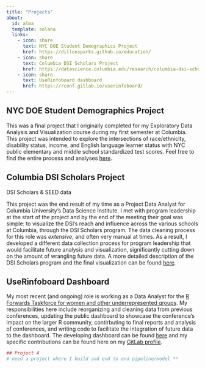 ```yaml
---
title: "Projects"
about: 
  id: alma
  template: solana
  links: 
    - icon: share
      text: NYC DOE Student Demographics Project
      href: https://dillonsparks.github.io/education/
    - icon: share
      text: Columbia DSI Scholars Project
      href: https://datascience.columbia.edu/research/columbia-dsi-scholars/
    - icon: share
      text: UseRinfoboard dashboard
      href: https://rconf.gitlab.io/userinfoboard/
---
```


## NYC DOE Student Demographics Project

This was a final project that I originally completed for my Exploratory Data Analysis and Visualization course during my first semester at Columbia. This project was intended to explore the intersections of race/ethnicity, disability status, income, and English language learner status with NYC public elementary and middle school standardized test scores. Feel free to find the entire process and analyses [here](https://dillonsparks.github.io/education/). 




## Columbia DSI Scholars Project
DSI Scholars & SEED data 

This project was the end result of my time as a Project Data Analyst for Columbia University's Data Science Institute. I met with program leadership at the start of the project and by the end of the meeting their goal was simple: to visualize the DSI's reach and influence across the various schools at Columbia, through the DSI Scholars program. The data cleaning process for this role was *extensive*, and often very manual at times. As a result, I developed a different data collection process for program leadership that would facilitate future analysis and visualization, significantly cutting down on the amount of wrangling future data. A more detailed description of the DSI Scholars program and the final visualization can be found [here](https://datascience.columbia.edu/research/columbia-dsi-scholars/). 


## UseRinfoboard Dashboard

My most recent (and ongoing) role is working as a Data Analyst for the [R Forwards Taskforce for women and other underrepresented groups](https://forwards.github.io/). My responsibilities here include reorganizing and cleaning data from previous conferences, updating the public dashboard to showcase the conference's impact on the larger R community, contirbuting to final reports and analysis of conferences, and writing code to facilitate the integration of future data to the dashboard. The developing dashboard can be found [here](https://rconf.gitlab.io/userinfoboard/) and my specific contributions can be found here on my [GitLab profile](https://gitlab.com/dms327). 

```r
## Project 4
# need a project where I build and end to end pipeline/model ** 
```

